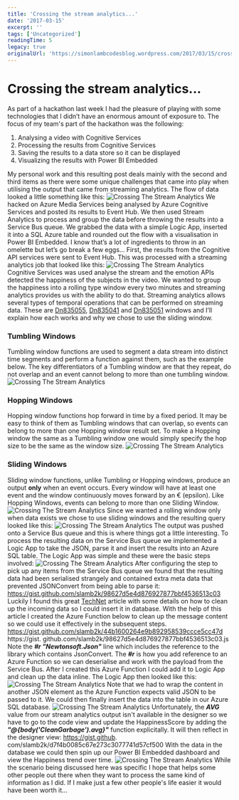 ```yaml
---
title: 'Crossing the stream analytics...'
date: '2017-03-15'
excerpt: ''
tags: ['Uncategorized']
readingTime: 5
legacy: true
originalUrl: 'https://simonlambcodesblog.wordpress.com/2017/03/15/crossing-the-stream-analytics/'
---
```


# Crossing the stream analytics...

As part of a hackathon last week I had the pleasure of playing with some technologies that I didn’t have an enormous amount of exposure to. The focus of my team's part of the hackathon was the following:

1.  Analysing a video with Cognitive Services
2.  Processing the results from Cognitive Services
3.  Saving the results to a data store so it can be displayed
4.  Visualizing the results with Power BI Embedded

My personal work and this resulting post deals mainly with the second and third items as there were some unique challenges that came into play when utilising the output that came from streaming analytics. The flow of data looked a little something like this: ![Crossing The Stream Analytics](/images/blog/crossing-the-stream-analytics-1758985192852-0.png) We hacked on Azure Media Services being analysed by Azure Cognitive Services and posted its results to Event Hub. We then used Stream Analytics to process and group the data before throwing the results into a Service Bus queue. We grabbed the data with a simple Logic App, inserted it into a SQL Azure table and rounded out the flow with a visualisation in Power BI Embedded.
I know that’s a lot of ingredients to throw in an omelette but let’s go break a few eggs… First, the results from the Cognitive API services were sent to Event Hub. This was processed with a streaming analytics job that looked like this: ![Crossing The Stream Analytics](/images/blog/crossing-the-stream-analytics-1758985192983-1.png) Cognitive Services was used analyse the stream and the emotion APIs detected the happiness of the subjects in the video. We wanted to group the happiness into a rolling type window every two minutes and streaming analytics provides us with the ability to do that. Streaming analytics allows several types of temporal operations that can be performed on streaming data.
These are [Dn835055](https://msdn.microsoft.com/library/dn835055.aspx), [Dn835041](https://msdn.microsoft.com/library/dn835041.aspx) and [Dn835051](https://msdn.microsoft.com/library/dn835051.aspx) windows and I’ll explain how each works and why we chose to use the sliding window.

### Tumbling Windows

Tumbling window functions are used to segment a data stream into distinct time segments and perform a function against them, such as the example below. The key differentiators of a Tumbling window are that they repeat, do not overlap and an event cannot belong to more than one tumbling window. ![Crossing The Stream Analytics](/images/blog/crossing-the-stream-analytics-1758985193011-2.png)

### Hopping Windows

Hopping window functions hop forward in time by a fixed period. It may be easy to think of them as Tumbling windows that can overlap, so events can belong to more than one Hopping window result set. To make a Hopping window the same as a Tumbling window one would simply specify the hop size to be the same as the window size. ![Crossing The Stream Analytics](/images/blog/crossing-the-stream-analytics-1758985194067-3.png)

### Sliding Windows

Sliding window functions, unlike Tumbling or Hopping windows, produce an output **only** when an event occurs. Every window will have at least one event and the window continuously moves forward by an € (epsilon). Like Hopping Windows, events can belong to more than one Sliding Window. ![Crossing The Stream Analytics](/images/blog/crossing-the-stream-analytics-1758985194603-4.png) Since we wanted a rolling window only when data exists we chose to use sliding windows and the resulting query looked like this: ![Crossing The Stream Analytics](/images/blog/crossing-the-stream-analytics-1758985195205-5.png) The output was pushed onto a Service Bus queue and this is where things got a little interesting.
To process the resulting data on the Service Bus queue we implemented a Logic App to take the JSON, parse it and insert the results into an Azure SQL table. The Logic App was simple and these were the basic steps involved: ![Crossing The Stream Analytics](/images/blog/crossing-the-stream-analytics-1758985195236-6.png) After configuring the step to pick up any items from the Service Bus queue we found that the resulting data had been serialised strangely and contained extra meta data that prevented JSONConvert from being able to parse it: https://gist.github.com/slamb2k/98627d5e4d876927877bbf4536513c03 Luckily I found this great [TechNet](https://social.technet.microsoft.com/wiki/contents/articles/34750.integrating-service-bus-stack-with-logic-apps-and-azure-functions.aspx) article with some details on how to clean up the incoming data so I could insert it in database. With the help of this article I created the Azure Function below to clean up the message content so we could use it effectively in the subsequent steps. https://gist.github.com/slamb2k/44b1600264e9b892958539ccce5cc47d https://gist.
github.com/slamb2k/98627d5e4d876927877bbf4536513c03.js Note the _**#r "Newtonsoft.Json"**_ line which includes the reference to the library which contains JsonConvert. The _**#r**_ is how you add reference to an Azure Function so we can deserialise and work with the payload from the Service Bus. After I created this Azure Function I could add it to Logic App and clean up the data inline.
The Logic App then looked like this: ![Crossing The Stream Analytics](/images/blog/crossing-the-stream-analytics-1758985195264-7.png) Note that we had to wrap the content in another JSON element as the Azure Function expects valid JSON to be passed to it. We could then finally insert the data into the table in our Azure SQL database.
![Crossing The Stream Analytics](/images/blog/crossing-the-stream-analytics-1758985195288-8.png) Unfortunately, the **_AVG_** value from our stream analytics output isn't available in the designer so we have to go to the code view and update the HappinessScore by adding the _**"@{body('CleanGarbage').avg}"**_ function explicitally. It will then reflect in the designer view: https://gist.github.
com/slamb2k/d7f4b0085c67e273c3077741d57cf500 With the data in the database we could then spin up our Power BI Embedded dashboard and view the Happiness trend over time. ![Crossing The Stream Analytics](/images/blog/crossing-the-stream-analytics-1758985195313-9.png) While the scenario being discussed here was specific I hope that helps some other people out there when they want to process the same kind of information as I did. If I make just a few other people's life easier it would have been worth it...
